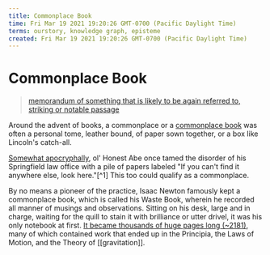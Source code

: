 ```yaml
---
title: Commonplace Book
time: Fri Mar 19 2021 19:20:26 GMT-0700 (Pacific Daylight Time)
terms: ourstory, knowledge graph, episteme
created: Fri Mar 19 2021 19:20:26 GMT-0700 (Pacific Daylight Time)
---
```


# Commonplace Book

> [memorandum of something that is likely to be again referred to, striking or notable passage](https://www.etymonline.com/word/commonplace#etymonline_v_17240)

Around the advent of books, a commonplace or a [commonplace book](https://en.wikipedia.org/wiki/Commonplace_book) was often a personal tome, leather bound, of paper sown together, or a box like Lincoln's catch-all.

[Somewhat apocryphally](https://books.google.com/books?id=L8RVOCHtWXQC&pg=PA37&lpg=PA37&dq=%22if+you+can%27t+find+it+anywhere+else%22+%22look+in+this%22&source=bl&ots=LY5Y7SU_Aj&sig=ACfU3U2NsTh51nideVAVsI-kXhqWLbHarA&hl=en&sa=X&ved=2ahUKEwjmjMHood3gAhXH7oMKHRhbB9gQ6AEwAHoECAAQAQ#v=onepage&q=%22if%20you%20can't%20find%20it%20anywhere%20else%22%20%22look%20in%20this%22&f=false), ol' Honest Abe once tamed the disorder of his Springfield law office with a pile of papers labeled "If you can't find it anywhere else, look here."[^1] This too could qualify as a commonplace.

By no means a pioneer of the practice, Isaac Newton famously kept a commonplace book, which is called his Waste Book, wherein he recorded all manner of musings and observations. Sitting on his desk, large and in charge, waiting for the quill to stain it with brilliance or utter drivel, it was his only notebook at first. [It became thousands of huge pages long (~2181)](http://cudl.lib.cam.ac.uk/view/MS-ADD-04004/127), many of which contained work that ended up in the Principia, the Laws of Motion, and the Theory of [[gravitation]].
